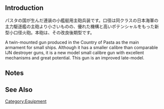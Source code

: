 {{EquipmentInfo}}

==Introduction==
パスタの国が生んだ連装の小艦艇用主砲兵装です。口径は同クラスの日本海軍の主力駆逐艦の主砲より小さいものの、優れた機構と高いポテンシャルをもった新型小口径火砲。本砲は、その改良後期型です。

A twin-mounted gun produced in the Country of Pasta as the main armament for small ships.
Although it has a smaller calibre than comparable IJN destroyer guns, it is a new model small calibre gun with excellent mechanisms and great potential. This gun is an improved late-model.

==Notes==


==See Also==
{{Equipmentlist}}
[[Category:Equipment]]